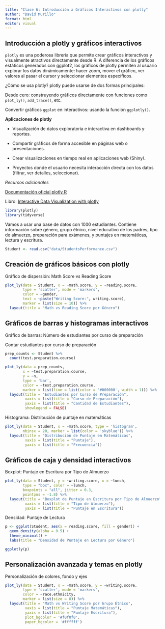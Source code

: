 ---
title: "Clase 6: Introducción a Gráficos Interactivos con plotly"
author: "David Murillo"
format: html
editor: visual
---

## Introducción a plotly y gráficos interactivos

`plotly` es una poderosa librería que permite crear gráficos interactivos y visualmente atractivos directamente desde R. A diferencia de los gráficos estáticos generados con ggplot2, los gráficos de plotly permiten al usuario explorar los datos dinámicamente: hacer zoom, mover el gráfico, ver valores al pasar el cursor y seleccionar elementos específicos.

¿Cómo se usa plotly? plotly puede usarse de dos formas principales:

Desde cero: construyendo gráficos directamente con funciones como `plot_ly()`, `add_trace()`, etc.

Convertir gráficos `ggplot` en interactivos: usando la función `ggplotly()`.

**Aplicaciones de plotly**

-   Visualización de datos exploratoria e interactiva en dashboards y reportes.

-   Compartir gráficos de forma accesible en páginas web o presentaciones.

-   Crear visualizaciones en tiempo real en aplicaciones web (Shiny).

-   Proyectos donde el usuario necesita interacción directa con los datos (filtrar, ver detalles, seleccionar).

*Recursos adicionales*

[Documentación oficial plotly R](https://plotly.com/r/)

Libro: [Interactive Data Visualization with plotly](https://plotly-r.com/)

```{r, warning=FALSE, message=FALSE}
library(plotly)
library(tidyverse)
```

Vamos a usar una base de datos con 1000 estudiantes. Contiene información sobre género, grupo étnico, nivel educativo de los padres, tipo de almuerzo, preparación para exámenes, y puntajes en matemáticas, lectura y escritura.

```{r}
Student <- read.csv("data/StudentsPerformance.csv")
```

::: panel-tabset
## Creación de gráficos básicos con plotly

Gráfico de dispersión: Math Score vs Reading Score

```{r}
plot_ly(data = Student, x = ~math.score, y = ~reading.score,
        type = 'scatter', mode = 'markers',
        color = ~gender,
        text = ~paste("Writing Score:", writing.score),
        marker = list(size = 10)) %>%
  layout(title = "Math vs Reading Score por Género")
```

## Gráficos de barras y histogramas interactivos

Gráfico de barras: Número de estudiantes por curso de preparación

Contar estudiantes por curso de preparación

```{r}

prep_counts <- Student %>%
  count(test.preparation.course)

plot_ly(data = prep_counts, 
        x = ~test.preparation.course, 
        y = ~n, 
        type = 'bar',
        color = ~test.preparation.course,
        marker = list(line = list(color = '#000000', width = 1))) %>%
  layout(title = "Estudiantes por Curso de Preparación",
         xaxis = list(title = "Curso de Preparación"),
         yaxis = list(title = "Cantidad de Estudiantes"),
         showlegend = FALSE)
```

Histograma: Distribución de puntaje en matemáticas

```{r}
plot_ly(data = Student, x = ~math.score, type = 'histogram',
        nbinsx = 20, marker = list(color = 'skyblue')) %>%
  layout(title = "Distribución de Puntaje en Matemáticas",
         xaxis = list(title = "Puntaje"),
         yaxis = list(title = "Frecuencia"))
```

## Gráficos de caja y densidad interactivos

Boxplot: Puntaje en Escritura por Tipo de Almuerzo

```{r}
plot_ly(data = Student, y = ~writing.score, x = ~lunch,
        type = "box", color = ~lunch,
        boxpoints = "all", jitter = 0.3,
        pointpos = -1.8) %>%
  layout(title = "Boxplot de Puntaje en Escritura por Tipo de Almuerzo",
         xaxis = list(title = "Tipo de Almuerzo"),
         yaxis = list(title = "Puntaje en Escritura"))
```

Densidad: Puntaje de Lectura

```{r}
p <- ggplot(Student, aes(x = reading.score, fill = gender)) +
  geom_density(alpha = 0.5) +
  theme_minimal() +
  labs(title = "Densidad de Puntaje en Lectura por Género")

ggplotly(p)
```

## Personalización avanzada y temas en plotly

Personalización de colores, fondo y ejes

```{r}
plot_ly(data = Student, x = ~math.score, y = ~writing.score,
        type = 'scatter', mode = 'markers',
        color = ~race.ethnicity,
        marker = list(size = 8)) %>%
  layout(title = "Math vs Writing Score por Grupo Étnico",
         xaxis = list(title = "Puntaje Matemáticas"),
         yaxis = list(title = "Puntaje Escritura"),
         plot_bgcolor = '#f0f0f0',
         paper_bgcolor = '#ffffff')
```
:::
